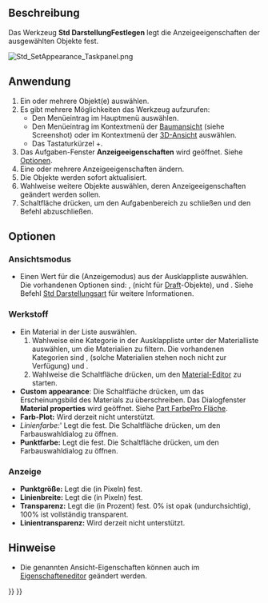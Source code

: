<languages/>

{{Docnav/de
|[[Std_SetMaterial/de|MaterialFestlegen]]
|[[Std_RandomColor/de|ZufälligeFarbe]]
|[[Std_View_Menu/de|Std Menü Ansicht]]
|IconL=Std_SetMaterial.svg
|IconR=Std_RandomColor.svg
|IconC=Freecad.svg
}}

{{GuiCommand/de
|Name=Std SetAppearance
|Name/de=Std DarstellungFestlegen
|MenuLocation=Ansicht → Darstellung…
|Workbenches=[[Material_Workbench/de|Material]], [[Part_Workbench/de|Part]], [[PartDesign_Workbench/de|PartDesign]] und weitere
|Shortcut={{KEY|Ctrl}}+{{KEY|D}}
|SeeAlso=[[Std_SetMaterial/de|Std SetMaterial]], [[Part_ColorPerFace/de|Part FarbeProFläche]]
}}

<span id="Description"></span>
==Beschreibung==

Das Werkzeug '''Std DarstellungFestlegen''' legt die Anzeigeeigenschaften der ausgewählten Objekte fest.

[[Image:Std_SetAppearance_Taskpanel.png]]
{{Caption|Das Aufgabenfenster Anzeigeeigenschaften}}

<span id="Usage"></span>
==Anwendung==

# Ein oder mehrere Objekt(e) auswählen.
# Es gibt mehrere Möglichkeiten das Werkzeug aufzurufen:
#* Den Menüeintrag {{MenuCommand|Ansicht → [[Image:Std_SetAppearance.svg|16px]] Darstellung...}} im Hauptmenü auswählen.
#* Den Menüeintrag {{MenuCommand|[[Image:Std_SetAppearance.svg|16px]] Darstellung...}} im Kontextmenü der [[Tree_view|Baumansicht]] (siehe Screenshot) oder im Kontextmenü der [[3D_view|3D-Ansicht]] auswählen.
#* Das Tastaturkürzel {{KEY|Ctrl}}+{{KEY|D}}.
# Das Aufgaben-Fenster '''Anzeigeeigenschaften''' wird geöffnet. Siehe [[#Optionen|Optionen]].
# Eine oder mehrere Anzeigeeigenschaften ändern.
# Die Objekte werden sofort aktualisiert.
# Wahlweise weitere Objekte auswählen, deren Anzeigeeigenschaften geändert werden sollen.
# Schaltfläche {{Button|Schließen}} drücken, um den Aufgabenbereich zu schließen und den Befehl abzuschließen.

<span id="Options"></span>
==Optionen==

<span id="Viewing_Mode"></span>
===Ansichtsmodus===

* Einen Wert für die {{PropertyView/de|Display Mode}} (Anzeigemodus) aus der Ausklappliste auswählen. Die vorhandenen Optionen sind: {{Value|Flat lines}}, {{Value|Shaded}} (nicht für [[Draft_Workbench/de|Draft]]-Objekte), {{Value|Wireframe}} und {{Value|Points}}. Siehe Befehl [[Std_DrawStyle/de|Std Darstellungsart]] für weitere Informationen.

<span id="Material"></span>
===Werkstoff===

* Ein Material in der Liste auswählen.
*# Wahlweise eine Kategorie in der Ausklappliste unter der Materialliste auswählen, um die Materialien zu filtern. Die vorhandenen Kategorien sind {{Value|Basic Appearance}}, {{Value|Texture Appearance}} (solche Materialien stehen noch nicht zur Verfügung) und {{Value|Alle Materials}}.
*# Wahlweise die Schaltfläche {{Button|Launch editor}} drücken, um den [[Material_Edit/de|Material-Editor]] zu starten.
* '''Custom appearance''': Die Schaltfläche {{Button|...}} drücken, um das Erscheinungsbild des Materials zu überschreiben. Das Dialogfenster '''Material properties''' wird geöffnet. Siehe [[Part_ColorPerFace/de#Anwendung|Part FarbePro Fläche]].
* '''Farb-Plot:''' Wird derzeit nicht unterstützt.
* ''Linienfarbe:''' Legt die {{PropertyView/de|Line Color}} fest. Die Schaltfläche drücken, um den Farbauswahldialog zu öffnen.
* '''Punktfarbe:''' Legt die {{PropertyView/de|Point Color}}fest. Die Schaltfläche drücken, um den Farbauswahldialog zu öffnen.

<span id="Display"></span>
===Anzeige===

* '''Punktgröße:''' Legt die {{PropertyView/de|Point Size}} (in Pixeln) fest.
* '''Linienbreite:''' Legt die {{PropertyView/de|Line Width}} (in Pixeln) fest.
* '''Transparenz:''' Legt die {{PropertyView/de|Transparency}} (in Prozent) fest. 0% ist opak (undurchsichtig), 100% ist vollständig transparent.
* '''Linientransparenz:''' Wird derzeit nicht unterstützt.

<span id="Notes"></span>
==Hinweise==

* Die genannten Ansicht-Eigenschaften  können auch im [[Property_editor/de|Eigenschafteneditor]] geändert werden.


{{Docnav/de
|[[Std_SetMaterial/de|MaterialFestlegen]]
|[[Std_RandomColor/de|ZufälligeFarbe]]
|[[Std_View_Menu/de|Std Menü Ansicht]]
|IconL=Std_SetMaterial.svg
|IconR=Std_RandomColor.svg
|IconC=Freecad.svg
}}

{{Std_Base_navi{{#translation:}}}}
{{Userdocnavi{{#translation:}}}}